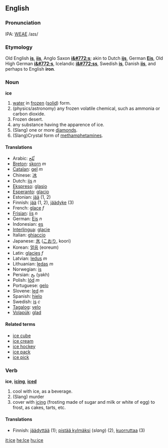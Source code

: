 ==English==

===Pronunciation===
IPA: [[WEAE]] /aɪs/

===Etymology===
Old English '''[[is]]''', '''[[iis]]''', Anglo Saxon '''[[i&#772;s]]'''; akin to Dutch '''[[ijs]]''', German '''[[Eis]]''', Old High German '''[[i&#772;s]]''', Icelandic '''[[i&#772;ss]]''', Swedish '''[[is]]''', Danish '''[[iis]]''', and perhaps to English '''iron'''.

===Noun===
'''ice'''

#[[water]] in [[frozen]] ([[solid]]) form.
#(physics/astronomy) any frozen volatile chemical, such as ammonia or carbon dioxide.
# Frozen desert.
# any substance having the apparence of ice.
#(Slang) one or more [[diamond]]s.
#(Slang)Crystal form of [[methamphetamine]]s.

==== Translations ==== 
*Arabic: [[ثّلج]]
*[[Breton]]: [[skorn]] ''m''
*[[Catalan]]: [[gel]] ''m''
*Chinese: [[冰]]
*Dutch: [[ijs]] ''n''
*[[Ekspreso]]: [[glasio]]
*[[Esperanto]]: [[glacio]]
*Estonian: [[jää]] (1, 2)
*Finnish: [[jää]] (1, 2), [[jäädyke]] (3)
*French: [[glace]] ''f''
*[[Frisian]]: [[iis]] ''n''
*German: [[Eis]] ''n''
*Indonesian: [[es]]
*[[Interlingua]]: [[glacie]] 
*Italian: [[ghiaccio]]
*Japanese: [[氷]] ([[こおり]], koori)
*Korean: [[얼음]] (eoreum)
*Latin: [[glacies]] ''f''
*Latvian: [[ledus]] ''m''
*Lithuanian: [[ledas]] ''m''
*Norwegian: [[is]]
*Persian: [[یخ]] (yakh)
*Polish: [[lód]] ''m''
*Portuguese: [[gelo]]
*Slovene: [[led]] ''m'' 
*Spanish: [[hielo]]
*Swedish: [[is]] ''c''
*[[Tagalog]]: [[yelo]]
*[[Volapük]]: [[glad]]

====Related terms====
*[[ice cube]]
*[[ice cream]]
*[[ice hockey]]
*[[ice pack]]
*[[ice pick]]

===Verb===
'''ice''', '''[[icing]]''', '''[[iced]]'''

# cool with ice, as a beverage.
#(Slang) murder
# cover with [[icing]] (frosting made of sugar and milk or white of egg) to frost, as cakes, tarts, etc.

====Translations====
*Finnish: [[jäädyttää]] (1); [[pistää kylmäksi]] (''slang'') (2), [[kuorruttaa]] (3)

[[it:ice]]
[[he:Ice]]
[[hu:ice]]